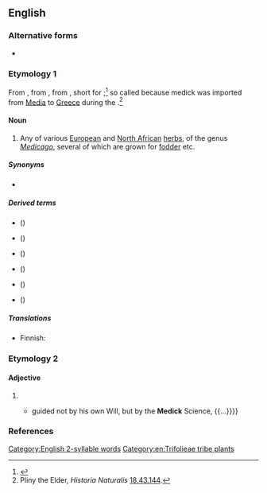 ==English==

===Alternative forms===
* {{l|en|medic}}

===Etymology 1===
From {{inh|en|enm|medike}}, from {{der|en|la|mēdica}}, from {{der|en|grc|μηδίκη}}, short for {{m|grc|Μηδικὴ πόα||Median grass}};<ref>{{R:OED Online}}</ref> so called because medick was imported from [[Media]] to [[Greece]] during the {{w|Greco-Persian Wars}}.<ref>Pliny the Elder, ''Historia Naturalis'' [[s:la:Naturalis Historia/Liber XVIII#XLIII|18.43.144]].</ref>

====Noun====
{{wikipedia}}
{{en-noun|-|s}}

# Any of various [[European]] and [[North African]] [[herb]]s, of the genus ''[[Medicago]]'', several of which are grown for [[fodder]] etc.

=====Synonyms=====
* {{l|en|burclover}}

=====Derived terms=====
* {{vern|black medick}} ({{taxlink|Medicago lupulina|species|ver=200419}})
* {{vern|purple medick}} (''{{ll|mul|Medicago sativa}}'')
* {{vern|shield medick}} ({{taxlink|Medicago scutellata|species|ver=200419}})
* {{vern|sickle medick}} ({{taxlink|Medicago falcata|species|ver=200419}})
* {{vern|tree medick}} (''{{ll|mul|Medicago arborea}}'')
* {{vern|yellow medick}} ({{taxlink|Medicago falcata|species|ver=200419}})

=====Translations=====
{{trans-top|plant of the genus ''Medicago''}}
* Finnish: {{t+|fi|mailanen}}
{{trans-mid}}
{{trans-bottom}}

===Etymology 2===

====Adjective====
{{en-adj|-}}

# {{obsolete spelling of|en|medic||medical}}
#* {{quote-book|en|year=1743|author=Martin Marley|title=The Good Confessor|page=307|passage={{...}} guided not by his own Will, but by the '''Medick''' Science, {{...}}}}

===References===
<references/>

[[Category:English 2-syllable words]]
[[Category:en:Trifolieae tribe plants]]